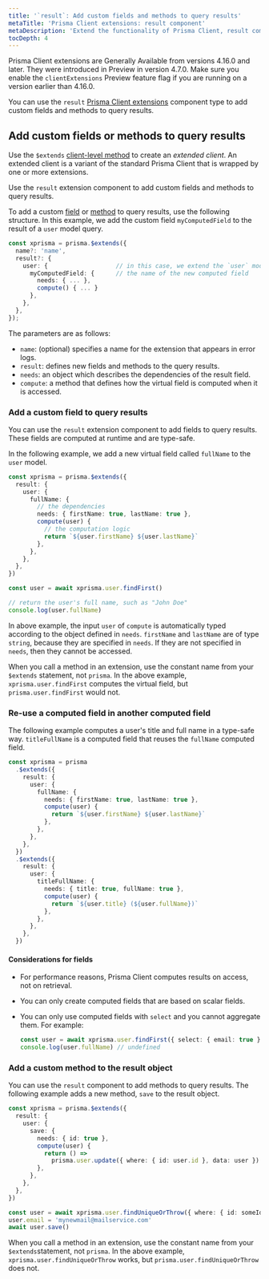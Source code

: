 ```yaml
---
title: '`result`: Add custom fields and methods to query results'
metaTitle: 'Prisma Client extensions: result component'
metaDescription: 'Extend the functionality of Prisma Client, result component'
tocDepth: 4
---
```


<TopBlock>

<Admonition type="info">

Prisma Client extensions are Generally Available from versions 4.16.0 and later. They were introduced in Preview in version 4.7.0. Make sure you enable the `clientExtensions` Preview feature flag if you are running on a version earlier than 4.16.0.

</Admonition>

You can use the `result` [Prisma Client extensions](/concepts/components/prisma-client/client-extensions) component type to add custom fields and methods to query results.

</TopBlock>

## Add custom fields or methods to query results

Use the `$extends` [client-level method](/reference/api-reference/prisma-client-reference#client-methods) to create an _extended client_. An extended client is a variant of the standard Prisma Client that is wrapped by one or more extensions.

Use the `result` extension component to add custom fields and methods to query results.

To add a custom [field](#add-a-custom-field-to-query-results) or [method](#add-a-custom-method-to-the-result-object) to query results, use the following structure. In this example, we add the custom field `myComputedField` to the result of a `user` model query.

```ts
const xprisma = prisma.$extends({
  name?: 'name',
  result?: {
    user: {                   // in this case, we extend the `user` model
      myComputedField: {      // the name of the new computed field
        needs: { ... },
        compute() { ... }
      },
    },
  },
});
```

The parameters are as follows:

- `name`: (optional) specifies a name for the extension that appears in error logs.
- `result`: defines new fields and methods to the query results.
- `needs`: an object which describes the dependencies of the result field.
- `compute`: a method that defines how the virtual field is computed when it is accessed.

### Add a custom field to query results

You can use the `result` extension component to add fields to query results. These fields are computed at runtime and are type-safe.

In the following example, we add a new virtual field called `fullName` to the `user` model.

```ts
const xprisma = prisma.$extends({
  result: {
    user: {
      fullName: {
        // the dependencies
        needs: { firstName: true, lastName: true },
        compute(user) {
          // the computation logic
          return `${user.firstName} ${user.lastName}`
        },
      },
    },
  },
})

const user = await xprisma.user.findFirst()

// return the user's full name, such as "John Doe"
console.log(user.fullName)
```

In above example, the input `user` of `compute` is automatically typed according to the object defined in `needs`. `firstName` and `lastName` are of type `string`, because they are specified in `needs`. If they are not specified in `needs`, then they cannot be accessed.

When you call a method in an extension, use the constant name from your `$extends` statement, not `prisma`. In the above example, `xprisma.user.findFirst` computes the virtual field, but `prisma.user.findFirst` would not.

### Re-use a computed field in another computed field

The following example computes a user's title and full name in a type-safe way. `titleFullName` is a computed field that reuses the `fullName` computed field.

```ts
const xprisma = prisma
  .$extends({
    result: {
      user: {
        fullName: {
          needs: { firstName: true, lastName: true },
          compute(user) {
            return `${user.firstName} ${user.lastName}`
          },
        },
      },
    },
  })
  .$extends({
    result: {
      user: {
        titleFullName: {
          needs: { title: true, fullName: true },
          compute(user) {
            return `${user.title} (${user.fullName})`
          },
        },
      },
    },
  })
```

#### Considerations for fields

- For performance reasons, Prisma Client computes results on access, not on retrieval.
- You can only create computed fields that are based on scalar fields.
- You can only use computed fields with `select` and you cannot aggregate them. For example:

  ```ts
  const user = await xprisma.user.findFirst({ select: { email: true }))
  console.log(user.fullName) // undefined
  ```

### Add a custom method to the result object

You can use the `result` component to add methods to query results. The following example adds a new method, `save` to the result object.

```ts
const xprisma = prisma.$extends({
  result: {
    user: {
      save: {
        needs: { id: true },
        compute(user) {
          return () =>
            prisma.user.update({ where: { id: user.id }, data: user })
        },
      },
    },
  },
})

const user = await xprisma.user.findUniqueOrThrow({ where: { id: someId } })
user.email = 'mynewmail@mailservice.com'
await user.save()
```

When you call a method in an extension, use the constant name from your `$extends`statement, not `prisma`. In the above example, `xprisma.user.findUniqueOrThrow` works, but `prisma.user.findUniqueOrThrow` does not.
